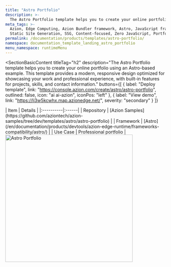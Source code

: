 ```yaml
---
title: "Astro Portfolio"
description: >-
  The Astro Portfolio template helps you to create your online portfolio using an Astro-based example.
meta_tags: >-
  Azion, Edge Computing, Azion Bundler framework, Astro, JavaScript frameworks,
  Static Site Generation, SSG, Content-focused, Zero JavaScript, Portfolio
permalink: /documentation/products/templates/astro-portfolio/
namespace: documentation_template_landing_astro_portfolio
menu_namespace: runtimeMenu
---
```



<SectionBasicContent
  titleTag="h2"
  description="The Astro Portfolio template helps you to create your online portfolio using an Astro-based example. This template provides a modern, responsive design optimized for showcasing your work and professional experience, with built-in features for projects, skills, and contact information."
  buttons={[
    { label: "Deploy template", link: "https://console.azion.com/create/astro/astro-portfolio", outlined: false, icon: "ai ai-azion", iconPos: "left" },
    { label: "View demo", link: "https://li3w5kcwhx.map.azionedge.net/", severity: "secondary" }
  ]}
>
  <Fragment slot="content">
    <div style="flex: 1; min-width: 300px;">
      | Item | Details |
      |:----------|:------|
      | Repository | [Azion Samples](https://github.com/aziontech/azion-samples/tree/dev/templates/astro/astro-portfolio) |
      | Framework | [Astro](/en/documentation/products/devtools/azion-edge-runtime/frameworks-compatibility/astro/) |
      | Use Case | Professional portfolio |
    </div>
    <div style="display: flex; justify-content: center; align-items: center; flex: 1;">
      <img src="/assets/docs/images/uploads/template-showcase/astro/astro-portfolio.png" width="400" alt="Astro Portfolio" style="min-width: 100%; max-width: 100%; height: auto;" />
    </div>
  </Fragment>
</SectionBasicContent>
